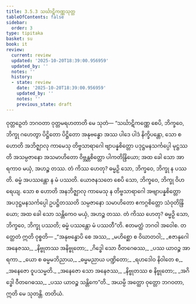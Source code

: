 ```yaml
---
title: 3.5.3 သင်္ဃာဋိကဏ္ဏသုတ္တ
tableOfContents: false
sidebar:
  order: 3
type: tipitaka
basket: su
book: it
review:
  current: review
  updated: '2025-10-20T18:39:00.956959'
  updated_by: ''
  notes: ''
  history:
  - state: review
    date: '2025-10-20T18:39:00.956959'
    updated_by: ''
    notes: ''
    previous_state: draft
---
```



<DynamicBreadcrumb />


<ReviewStatus review={frontmatter.review} showDetails={true} />

<HypothesisAnnotation frontmatter={frontmatter} />

<Division number="92" book="it" e="ch" v="18" p="256">

<Paragraph number="653" book="it">
ဝုတ္တဉှေတံ ဘဂဝတာ ဝုတ္တမရဟတာတိ မေ သုတံ—
</Paragraph>

<Paragraph number="654" book="it">
“သင်္ဃာဋိကဏ္ဏေ စေပိ, ဘိက္ခဝေ, ဘိက္ခု ဂဟေတွာ ပိဋ္ဌိတော ပိဋ္ဌိတော အနုဗန္ဓော အဿ ပါဒေ ပါဒံ နိက္ခိပန္တော, သော စ ဟောတိ အဘိဇ္ဈာလု ကာမေသု တိဗ္ဗသာရာဂေါ ဗျာပန္နစိတ္တော ပဒုဋ္ဌမနသင်္ကပ္ပေါ မုဋ္ဌဿတိ အသမ္ပဇာနော အသမာဟိတော ဝိဗ္ဘန္တစိတ္တော ပါကတိန္ဒြိယော; အထ ခေါ သော အာရကာဝ မယှံ, အဟဉ္စ တဿ. တံ ကိဿ ဟေတု? ဓမ္မဉှိ သော, ဘိက္ခဝေ, ဘိက္ခု န ပဿတိ. ဓမ္မံ အပဿန္တော န မံ ပဿတိ.
</Paragraph>

<Paragraph number="655" book="it">
ယောဇနသတေ စေပိ သော, ဘိက္ခဝေ, ဘိက္ခု ဝိဟရေယျ. သော စ ဟောတိ အနဘိဇ္ဈာလု ကာမေသု န တိဗ္ဗသာရာဂေါ အဗျာပန္နစိတ္တော အပဒုဋ္ဌမနသင်္ကပ္ပေါ ဥပဋ္ဌိတဿတိ သမ္ပဇာနော သမာဟိတော ဧကဂ္ဂစိတ္တော သံဝုတိန္ဒြိယော; အထ ခေါ သော သန္တိကေဝ မယှံ, အဟဉ္စ တဿ. တံ ကိဿ ဟေတု? ဓမ္မဉှိ သော, ဘိက္ခဝေ, ဘိက္ခု ပဿတိ; ဓမ္မံ ပဿန္တော မံ ပဿတီ”တိ. ဧတမတ္ထံ ဘဂဝါ အဝေါစ. တတ္ထေတံ ဣတိ ဝုစ္စတိ—
</Paragraph>

<Paragraph number="656" type="verses" book="it">
_“အနုဗန္ဓောပိ စေ အဿ,_  
_မဟိစ္ဆော စ ဝိဃာတဝါ;_  
_ဧဇာနုဂေါ အနေဇဿ,_  
_နိဗ္ဗုတဿ အနိဗ္ဗုတော;_  
_ဂိဒ္ဓေါ သော ဝီတဂေဓဿ,_  
_ပဿ ယာဝဉ္စ အာရကာ._  

</Paragraph>

<Paragraph number="657" type="verses" book="it">
_ယော စ ဓမ္မမဘိညာယ,_  
_ဓမ္မမညာယ ပဏ္ဍိတော;_  
_ရဟဒေါဝ နိဝါတေ စ,_  
_အနေဇော ဝူပသမ္မတိ._  

</Paragraph>

<Paragraph number="658" type="verses" book="it">
_အနေဇော သော အနေဇဿ,_  
_နိဗ္ဗုတဿ စ နိဗ္ဗုတော;_  
_အဂိဒ္ဓေါ ဝီတဂေဓဿ,_  
_ပဿ ယာဝဉ္စ သန္တိကေ”တိ._  

</Paragraph>

<Paragraph number="659" book="it">
အယမ္ပိ အတ္ထော ဝုတ္တော ဘဂဝတာ, ဣတိ မေ သုတန္တိ.

</Paragraph>
</Division>

<Paragraph number="660" type="center" book="it">
တတိယံ.
</Paragraph>